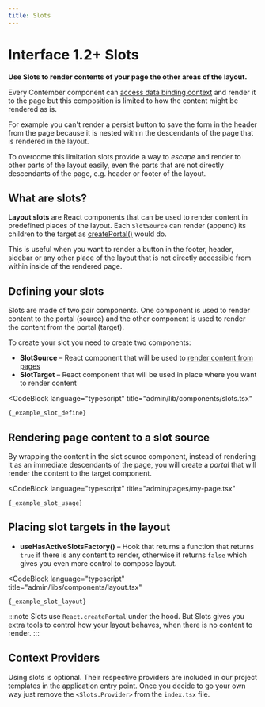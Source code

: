 ```yaml
---
title: Slots
---
```



# <span className="version">Interface 1.2+</span> Slots

**Use Slots to render contents of your page the other areas of the layout.**

Every Contember component can [access data binding context](/reference/interface/data-binding/overview/)
and render it to the page but this composition is limited to how the content might be rendered as is.

For example you can't render a persist button to save the form in the header from the page because
it is nested within the descendants of the page that is rendered in the layout.

To overcome this limitation slots provide a way to *escape*  and render to other parts of the layout easily, even
the parts that are not directly descendants of the page, e.g. header or footer of the layout.

## What are slots?

**Layout slots** are React components that can be used to render content in predefined
places of the layout. Each `SlotSource` can render (append) its children to the target as
[createPortal()](https://react.dev/reference/react-dom/createPortal) would do.

This is useful when you want to render a button in the footer, header, sidebar or any
other place of the layout that is not directly accessible from within inside of the rendered page.

## Defining your slots

Slots are made of two pair components. One component is used to render content to the portal (source)
and the other component is used to render the content from the portal (target).

To create your slot you need to create two components:

- **SlotSource** – React component that will be used to [render content from pages](#1-rendering-content-to-slot-from-the-page)
- **SlotTarget** – React component that will be used in place where you want to render content


<CodeBlock
	language="typescript"
	title="admin/lib/components/slots.tsx"
>
	{_example_slot_define}
</CodeBlock>

## Rendering page content to a slot source

By wrapping the content in the slot source component, instead of rendering it as an immediate
descendants of the page, you will create a *portal* that will render the content to the
target component.

<CodeBlock
	language="typescript"
	title="admin/pages/my-page.tsx"
>
	{_example_slot_usage}
</CodeBlock>


## Placing slot targets in the layout

- **useHasActiveSlotsFactory()** – Hook that returns a function that returns `true` if there is any content
to render, otherwise it returns `false` which gives you even more control to compose layout.


<CodeBlock
	language="typescript"
	title="admin/libs/components/layout.tsx"
>
	{_example_slot_layout}
</CodeBlock>

:::note
Slots use `React.createPortal` under the hood. But  Slots gives you extra tools to control how your layout behaves, when there is no content to render.
:::

## Context Providers

Using slots is optional. Their respective providers are included in our project templates in the application entry point.
Once you decide to go your own way just remove the `<Slots.Provider>` from the `index.tsx` file.
